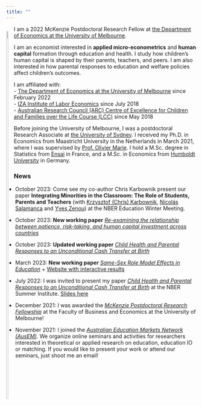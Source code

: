 ```yaml
---
title: ""
---
```



<div style= "float:left; position: relative; top: 0px; margin-right:0px; margin-bottom:0px">
  <img src="files/AdG_ID.png" style="width:50%">
</div>

I am a 2022 McKenzie Postdoctoral Research Fellow at <a href="https://fbe.unimelb.edu.au/economics" target="_blank">the Department of Economics at the University of Melbourne</a>.\ 

I am an economist interested in **applied micro-econometrics** and **human capital** formation through education and health. I study how children’s human capital is shaped by their parents, teachers, and peers. I am also interested in how parental responses to education and welfare policies affect children's outcomes.\


I am affiliated with: \
- <a href="https://fbe.unimelb.edu.au/economics" target="_blank">The Department of Economics at the University of Melbourne</a> since February 2022 \
- <a href="https://www.iza.org/person/26418/alexandra-de-gendre" target="_blank">IZA Institute of Labor Economics</a>  since July 2018 \
- <a href="https://lifecoursecentre.org.au/members/dr-alexandra-de-gendre/" target="_blank">Australian Research Council (ARC) Centre of Excellence for Children and Families over the Life Course (LCC)</a> since May 2018 \


Before joining the University of Melbourne, I was a postdoctoral Research Associate at <a href="https://www.sydney.edu.au/arts/schools/school-of-economics.html" target="_blank">the University of Sydney</a>. I received my Ph.D. in Economics from Maastricht University in the Netherlands in March 2021, where I was supervised by <a href="https://sites.google.com/site/oliviermarie/" target="_blank">Prof. Olivier Marie</a>. I hold a M.Sc. degree in Statistics from <a href="http://ensai.fr/en/" target="_blank">Ensai</a> in France, and a M.Sc. in Economics from <a href="https://www.wiwi.hu-berlin.de/en/mainpage" target="_blank">Humboldt University</a> in Germany.\


### News 

- October 2023: Come see my co-author Chris Karbownik present our paper **Integrating Minorities in the Classroom: The Role of Students, Parents and Teachers** (with <a href="https://sites.google.com/site/kkarbownik/home?authuser=0" target="_blank">Krzysztof (Chris) Karbownik</a>, <a href="https://sites.google.com/view/nsalamanca/home" target="_blank">Nicolás Salamanca</a> and <a href="https://sites.google.com/site/yvesbzenou" target="_blank">Yves Zenou</a>) at the NBER Education Winter Meeting. 

- October 2023: **New working paper** <a href="https://adegendre.github.io/papers/deGendre_Feld_Salamanca_Oct2023.pdf" target="_blank">*Re-examining the relationship between patience, risk-taking, and human capital investment across countries*</a>

- October 2023: **Updated working paper** <a href="https://adegendre.github.io/papers/deGendre_Lynch_Meunier_Pilkington_Schurer_Oct2023.pdf" target="_blank">*Child Health and Parental Responses to an Unconditional Cash Transfer at Birth*</a>

- March 2023: **New working paper** <a href="https://adegendre.github.io/papers/deGendre_Feld_Salamanca_Zoelitz_2023.pdf" target="_blank">*Same-Sex Role Model Effects in Education*</a> + <a href="https://www.role-model-effects.com" target="_blank">Website with interactive results</a>

- July 2022: I was invited to present my paper <a href="https://adegendre.github.io/papers/deGendre_Lynch_Meunier_Pilkington_Schurer_2021_IZA_dp14693.pdf" target="_blank">*Child Health and Parental Responses to an Unconditional Cash Transfer at Birth*</a> at the NBER Summer Institute. [Slides here](https://adegendre.github.io/papers/de_Gendre_NBER_SI_2022.pdf)

- December 2021: I was awarded the <span style="text-decoration:underline">*McKenzie Postdoctoral Research Fellowship*</span> at the Faculty of Business and Economics at the University of Melbourne! 

- November 2021: I joined the <a href="https://sites.google.com/view/ausemnetwork/" target="_blank">*Australian Education Markets Network (AusEM)*</a>. We organize online seminars and activities for researchers interested in theoretical or applied research on education, education IO or matching. If you would like to present your work or attend our seminars, just shoot me an email! 


<!--

- September 2021: New working paper available: [Child Health and Parental Responses to an Unconditional Cash Transfer at Birth](https://adegendre.github.io/papers/deGendre_Lynch_Meunier_Pilkington_Schurer_2021_IZA_dp14693.pdf), with <a href="https://www.stefanie-schurer.com" target="_blank">Stefanie Schurer</a>.

- August 2021: New working paper available: [From Subsidies to Loans: The Effects of a National Student Finance Reform on the Choices of Secondary School Students](https://adegendre.github.io/papers/deGendre_Kabatek_2021_IZA_dp14686.pdf), with <a href="https://www.jankabatek.com" target="_blank">Jan Kab&aacute;tek</a>.

- April 2021: I successfully defended my thesis at the University of Maastricht. 

- December 2020: New working paper available: [On the Mechanisms of Ability Peer Effects](http://ftp.iza.org/dp13938.pdf), with <a href="https://sites.google.com/view/nsalamanca/home" target="_blank">Nicol&aacute;s Salamanca</a>.  

-->




<!--
Access a link hosted on Github: <a href="https://adegendre.github.io/files/AdG_CV.pdf">my CV here</a>.

https://findanexpert.unimelb.edu.au/profile/792067-alexandra-de-gendre

I exploit natural experiments, and analyze complex survey data and large-scale administrative records from the Netherlands, Taiwan, Spain, and Australia using applied econometric methods for causal inference. Another theme of my research focuses on empirical issues arising with natural experiments and observational data, such as identifying partial non-compliance to cluster treatment assignment in natural experiments or aggregating estimates across studies.

-->

